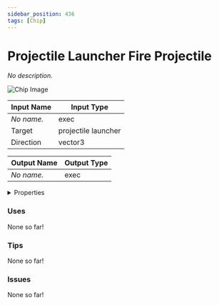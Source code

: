 ```yaml
---
sidebar_position: 436
tags: [Chip]
---
```


# Projectile Launcher Fire Projectile

*No description.*



![Chip Image](/svg/27e235ea-7305-4f3e-a426-04a887cbde6d.svg)

| Input Name | Input Type |
|-----------|-----------|
| *No name.* | exec |
| Target | projectile launcher |
| Direction | vector3 |

| Output Name | Output Type |
|-----------|-----------|
| *No name.* | exec |


<details>
  <summary>Properties</summary>
  <div>
    <div>
    <table>
      <thead>
        <tr>
          <th>Is beta required?</th>
          <th>❌</th>
        </tr>
        <tr>
          <th>Is this chip a trolling risk?</th>
          <th>❌</th>
        </tr>
        <tr>
          <th>Chip UUPD</th>
          <th>._uuid</th>
        </tr>
      </thead>
    </table>
    </div>
  </div>
</details>

### Uses

None so far!

### Tips

None so far!

### Issues

None so far!